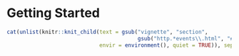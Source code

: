 # Getting Started {#gettingStarted}

```r
cat(unlist(knitr::knit_child(text = gsub("vignette", "section",
                                         gsub("http.*events\\.html", "#events", readLines('RxODE/man/rmdhunks/RxODE-intro-chunk.Rmd'))),
                             envir = environment(), quiet = TRUE)), sep="\n")
```
